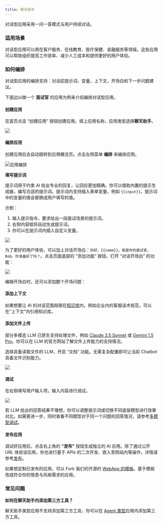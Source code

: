 ```yaml
---
title: 聊天助手
---
```



对话型应用采用一问一答模式与用户持续对话。

### 适用场景

对话型应用可以用在客户服务、在线教育、医疗保健、金融服务等领域。这些应用可以帮助组织提高工作效率、减少人工成本和提供更好的用户体验。

### 如何编排

对话型应用的编排支持：对话前提示词，变量，上下文，开场白和下一步问题建议。

下面边以做一个 **面试官** 的应用为例来介绍编排对话型应用。

#### 创建应用

在首页点击 “创建应用” 按钮创建应用。填上应用名称，应用类型选择**聊天助手**。

![](https://assets-docs.dify.ai/2024/12/572b246b74431dd550c5b61d9215dbaa.png)

#### 编排应用

创建应用后会自动跳转到应用概览页。点击左侧菜单 **编排** 来编排应用。

![应用编排](https://assets-docs.dify.ai/dify-enterprise-mintlify/zh_CN/guides/application-orchestrate/f19f991c1295c2ed3230ef27fc47818e.png)

**填写提示词**

提示词用于约束 AI 给出专业的回复，让回应更加精确。你可以借助内置的提示生成器，编写合适的提示词。提示词内支持插入表单变量，例如 `{{input}}`。提示词中的变量的值会替换成用户填写的值。

示例：

1. 输入提示指令，要求给出一段面试场景的提示词。
2. 右侧内容框将自动生成提示词。
3. 你可以在提示词内插入自定义变量。

![](https://assets-docs.dify.ai/dify-enterprise-mintlify/zh_CN/guides/application-orchestrate/9dbd67eacb701500c64e61978d35b812.png)

为了更好的用户体验，可以加上对话开场白：`你好，{{name}}。我是你的面试官，Bob。你准备好了吗？`。点击页面底部的 “添加功能” 按钮，打开 “对话开场白” 的功能：

![](https://assets-docs.dify.ai/dify-enterprise-mintlify/zh_CN/guides/application-orchestrate/9c81c98c4b58f894ed92e06a4b9bcf87.png)

编辑开场白时，还可以添加数个开场问题：

#### 添加上下文

如果想要让 AI 的对话范围局限在[知识库](../knowledge-base/)内，例如企业内的客服话术规范，可以在“上下文”内引用知识库。

#### 添加文件上传

部分多模态 LLM 已原生支持处理文件，例如 [Claude 3.5 Sonnet](https://docs.anthropic.com/en/docs/build-with-claude/pdf-support) 或 [Gemini 1.5 Pro](https://ai.google.dev/api/files)。你可以在 LLM 的官方网站了解文件上传能力的支持情况。

选择具备读取文件的 LLM，开启 “文档” 功能。无需复杂配置即可让当前 Chatbot 具备文件识别能力。

![](https://assets-docs.dify.ai/2024/11/823399d85e8ced5068dc9da4f693170e.png)

#### 调试

在右侧填写用户输入项，输入内容进行调试。

![](https://assets-docs.dify.ai/dify-enterprise-mintlify/zh_CN/guides/application-orchestrate/21640904df527d7487b4ac646738971b.png)

若 LLM 给出的回答结果不理想，你可以调整提示词或切换不同底层模型进行效果对比。如需更进一步，同时查看不同模型对于同一个问题的回答情况，请参考[多模型调试](./multiple-llms-debugging)。

#### 发布应用

调试好应用后，点击右上角的 **“发布”** 按钮生成独立的 AI 应用。除了通过公开 URL 体验该应用，你也进行基于 APIs 的二次开发、嵌入至网站内等操作。详情请参考[发布](/zh-hans/guides/application-publishing)。

如果想定制已发布的应用，可以 Fork 我们的开源的 [WebApp 的模板](https://github.com/langgenius/webapp-conversation)。基于模板改成符合你的情景与风格需求的应用。

### 常见问题

**如何在聊天助手内添加第三方工具？**

聊天助手类型应用不支持添加第三方工具，你可以在 [Agent 类型](/zh-hans/guides/application-orchestrate/agent)应用内添加第三方工具。
